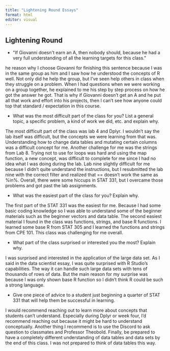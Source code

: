 ```yaml
---
title: "Lightening Round Essays"
format: html
editor: visual
---
```


## Lightening Round

-   \"If Giovanni doesn\'t earn an A, then nobody should, because he had a very full understanding of all the learning targets for this class.\"

he reason why I choose Giovanni for finishing this sentence because I was in the same group as him and I saw how he understood the concepts of R well. Not only did he help the group, but I've seen help others in class when they struggle on a problem. When I had questions when we were working on a group together, he explained to me his step by step process on how he got the answer he got. That is why if Giovanni doesn't get an A and he put all that work and effort into his projects, then I can't see how anyone could top that standard / expectation in this course.

-   What was the most difficult part of the class for you? List a general topic, a specific problem, a kind of work we did, etc. and explain why.

The most difficult part of the class was lab 4 and Dplyr. I wouldn't say the lab itself was difficult, but the concepts we were learning from that was. Understanding how to change data tables and mutating certain columns was a difficult concept for me. Another challenge for me was the strings from Lab 8. Trying not to use for loops was hard and using the map function, a new concept, was difficult to complete for me since I had no idea what I was doing during the lab. Lab nine slightly difficult for me because I didn't quite understand the instructions, but I resubmitted the lab nine with the correct filter and realized that == doesn't work the same as %in%. Overall, there were some hiccups in STAT 331, but I overcame those problems and got past the lab assignments.

-   What was the easiest part of the class for you? Explain why.

The first part of the STAT 331 was the easiest for me. Because I had some basic coding knowledge so I was able to understand some of the beginner materials such as the beginner vectors and data table. The second easiest material I found in the class was functions, strings, and base R functions. I learned some base R from STAT 305 and I learned the functions and strings from CPE 101. This class was challenging for me overall.

-   What part of the class surprised or interested you the most? Explain why.

I was surprised and interested in the application of the large data set. As I said in the data scientist essay, I was quite surprised with R Studio's capabilities. The way it can handle such large data sets with tens of thousands of rows of data. But the main reason for my surprise was because I was only shown base R function so I didn't think R could be such a strong language.

-   Give one piece of advice to a student just beginning a quarter of STAT 331 that will help them be successful in learning.

I would recommend reaching out to learn more about concepts that students can't understand. Especially during Dplyr or week four, I'd recommend reaching out because it might be hard to understand conceptually. Another thing I recommend is to use the Discord to ask question to classmates and Professor Theobold. Finally, be prepared to have a completely different understanding of data tables and data sets by the end of this class. I was not prepared to think of data tables this way.
